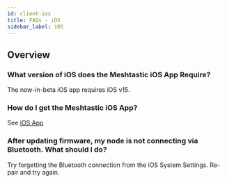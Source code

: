 ```yaml
---
id: client-ios
title: FAQs - iOS
sidebar_label: iOS
---
```


## Overview

### What version of iOS does the Meshtastic iOS App Require?

The now-in-beta iOS app requires iOS v15.

### How do I get the Meshtastic iOS App?

See [iOS App](/docs/software/apple)

### After updating firmware, my node is not connecting via Bluetooth. What should I do?

Try forgetting the Bluetooth connection from the iOS System Settings. Re-pair and try again.
